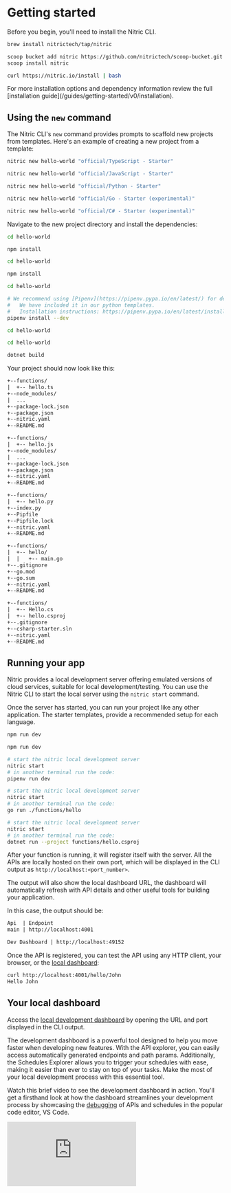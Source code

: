 
# Getting started

Before you begin, you'll need to install the Nitric CLI.

<CodeGroup>

```bash {{ title: 'macOS' }}
brew install nitrictech/tap/nitric
```

```bash {{ title: 'Windows' }}
scoop bucket add nitric https://github.com/nitrictech/scoop-bucket.git
scoop install nitric
```

```bash {{ title: 'Linux' }}
curl https://nitric.io/install | bash
```

</CodeGroup>

<Note>
  For more installation options and dependency information review the full
  [installation guide](/guides/getting-started/v0/installation).
</Note>

## Using the `new` command

The Nitric CLI's `new` command provides prompts to scaffold new projects from templates. Here's an example of creating a new project from a template:

<CodeGroup>

```bash {{ title: "TypeScript" }}
nitric new hello-world "official/TypeScript - Starter"
```

```bash {{ title: "JavaScript" }}
nitric new hello-world "official/JavaScript - Starter"
```

```bash {{ title: "Python" }}
nitric new hello-world "official/Python - Starter"
```

```bash {{ title: "Go" }}
nitric new hello-world "official/Go - Starter (experimental)"
```

```bash {{ title: "C#" }}
nitric new hello-world "official/C# - Starter (experimental)"
```

</CodeGroup>

Navigate to the new project directory and install the dependencies:

<CodeGroup>

```bash {{ title: "TypeScript" }}
cd hello-world

npm install
```

```bash {{ title: "JavaScript" }}
cd hello-world

npm install
```

```bash {{ title: "Python" }}
cd hello-world

# We recommend using [Pipenv](https://pipenv.pypa.io/en/latest/) for dependency and virtual environments
#   We have included it in our python templates.
#   Installation instructions: https://pipenv.pypa.io/en/latest/installation/#preferred-installation-of-pipenv
pipenv install --dev
```

```bash {{ title: "Go" }}
cd hello-world
```

```bash {{ title: "C#" }}
cd hello-world

dotnet build
```

</CodeGroup>

Your project should now look like this:

<CodeGroup>

```txt {{ title: "TypeScript" }}
+--functions/
|  +-- hello.ts
+--node_modules/
|  ...
+--package-lock.json
+--package.json
+--nitric.yaml
+--README.md
```

```txt {{ title: "JavaScript" }}
+--functions/
|  +-- hello.js
+--node_modules/
|  ...
+--package-lock.json
+--package.json
+--nitric.yaml
+--README.md
```

```txt {{ title: "Python" }}
+--functions/
|  +-- hello.py
+--index.py
+--Pipfile
+--Pipfile.lock
+--nitric.yaml
+--README.md
```

```txt {{ title: "Go" }}
+--functions/
|  +-- hello/
|  |   +-- main.go
+--.gitignore
+--go.mod
+--go.sum
+--nitric.yaml
+--README.md
```

```txt {{ title: "C#" }}
+--functions/
|  +-- Hello.cs
|  +-- hello.csproj
+--.gitignore
+--csharp-starter.sln
+--nitric.yaml
+--README.md
```

</CodeGroup>

## Running your app

Nitric provides a local development server offering emulated versions of cloud services, suitable for local development/testing. You can use the Nitric CLI to start the local server using the `nitric start` command.

Once the server has started, you can run your project like any other application. The starter templates, provide a recommended setup for each language.

<CodeGroup>

```bash {{ title: "TypeScript" }}
npm run dev
```

```bash {{ title: "JavaScript" }}
npm run dev
```

```bash {{ title: "Python" }}
# start the nitric local development server
nitric start
# in another terminal run the code:
pipenv run dev
```

```bash {{ title: "Go" }}
# start the nitric local development server
nitric start
# in another terminal run the code:
go run ./functions/hello
```

```bash {{ title: "C#" }}
# start the nitric local development server
nitric start
# in another terminal run the code:
dotnet run --project functions/hello.csproj
```

</CodeGroup>

After your function is running, it will register itself with the server. All the APIs are locally hosted on their own port, which will be displayed in the CLI output as `http://localhost:<port_number>`.

The output will also show the local dashboard URL, the dashboard will automatically refresh with API details and other useful tools for building your application.

In this case, the output should be:

```txt
Api  | Endpoint
main | http://localhost:4001

Dev Dashboard | http://localhost:49152
```

Once the API is registered, you can test the API using any HTTP client, your browser, or the [local dashboard](/guides/getting-started/v0/local-dashboard):

```bash
curl http://localhost:4001/hello/John
Hello John
```

## Your local dashboard

Access the [local development dashboard](./local-dashboard) by opening the URL and port displayed in the CLI output.

The development dashboard is a powerful tool designed to help you move faster when developing new features. With the API explorer, you can easily access automatically generated endpoints and path params. Additionally, the Schedules Explorer allows you to trigger your schedules with ease, making it easier than ever to stay on top of your tasks. Make the most of your local development process with this essential tool.

Watch this brief video to see the development dashboard in action. You'll get a firsthand look at how the dashboard streamlines your development process by showcasing the [debugging](./nodejs/debugging) of APIs and schedules in the popular code editor, VS Code.

<div>
  <div className="video-container">
    <iframe
      src="https://www.youtube-nocookie.com/embed/cjbg-klgDNM"
      title="YouTube video player"
      frameBorder="0"
      allow="accelerometer; autoplay; clipboard-write; encrypted-media; gyroscope; picture-in-picture; web-share"
      allowFullScreen
    />
  </div>
</div>

## Making updates

Most of Nitric's language templates enable hot-reloading by default, so at this point, you can start making changes to functions and see what happens.

Start by opening the `hello` function in your editor and adding a new route to the API, then save, and execute the file:

<CodeGroup>

```typescript {{ tag: "functions/hello.ts" }}
import { api } from '@nitric/sdk'

const helloApi = api('main')

helloApi.get('/hello/:name', async (ctx) => {
  const { name } = ctx.req.params
  ctx.res.body = `Hello ${name}`
  return ctx
})

// Let's add a 'goodbye' route to the API, like this:
helloApi.get('/goodbye/:name', async (ctx) => {
  const { name } = ctx.req.params
  ctx.res.body = `Goodbye ${name}`
  return ctx
})
```

```javascript {{ tag: "functions/hello.js" }}
import { api } from '@nitric/sdk'

const helloApi = api('main')

helloApi.get('/hello/:name', async (ctx) => {
  const { name } = ctx.req.params
  ctx.res.body = `Hello ${name}`
  return ctx
})

// Let's add a 'goodbye' route to the API, like this:
helloApi.get('/goodbye/:name', async (ctx) => {
  const { name } = ctx.req.params
  ctx.res.body = `Goodbye ${name}`
  return ctx
})
```

```python {{ tag: "functions/hello.py" }}
from nitric.resources import api
from nitric.application import Nitric

helloApi = api("main")


@helloApi.get("/hello/:name")
async def hello_world(ctx):
    name = ctx.req.params['name']

    ctx.res.body = f"Hello {name}"

@helloApi.get("/goodbye/:name")
async def hello_world(ctx):
    name = ctx.req.params['name']

    ctx.res.body = f"Goodbye {name}"

Nitric.run()
```

```go {{ tag: "functions/hello/main.go" }}
package main

import (
  "fmt"

  "github.com/nitrictech/go-sdk/faas"
  "github.com/nitrictech/go-sdk/nitric"
)

func main() {
  mainApi, err := nitric.NewApi("main")
  if err != nil {
    fmt.Println(err)
    return
  }

  mainApi.Get("/hello/:name", func(ctx *faas.HttpContext, next faas.HttpHandler) (*faas.HttpContext, error) {
    params := ctx.Request.PathParams()

    if params == nil || len(params["name"]) == 0 {
      ctx.Response.Body = []byte("error retrieving path params")
      ctx.Response.Status = 400
    } else {
      ctx.Response.Body = []byte("Hello " + params["name"])
      ctx.Response.Status = 200
    }

    return next(ctx)
  })

  mainApi.Get("/goodbye/:name", func(ctx *faas.HttpContext, next faas.HttpHandler) (*faas.HttpContext, error) {
    params := ctx.Request.PathParams()

    if params == nil || len(params["name"]) == 0 {
      ctx.Response.Body = []byte("error retrieving path params")
      ctx.Response.Status = 400
    } else {
      ctx.Response.Body = []byte("Goodbye " + params["name"])
      ctx.Response.Status = 200
    }

    return next(ctx)
  })

  fmt.Println("running main API")
  if err := nitric.Run(); err != nil {
    fmt.Println(err)
  }
}
```

```csharp {{ tag: "functions/Hello.cs", title: "C#" }}
using Nitric.Sdk;

var api = Nitric.Sdk.Nitric.Api("main");

api.Get("/hello/:name", context =>
{
    var name = context.Req.PathParams["name"];
    context.Res.Text($"Hello {name}!");
    return context;
});

api.Get("/goodbye/:name", context =>
{
    var name = context.Req.PathParams["name"];
    context.Res.Text($"Goodbye {name}!");
    return context;
});

Nitric.Sdk.Nitric.Run();
```

</CodeGroup>

<Note>
  Depending on the language you choose the template may support hot-reloading,
  if not you'll need to restart the function.
</Note>

After saving the file, the new route will be registered and you can test it:

```bash
curl http://localhost:4001/goodbye/John
Goodbye John
```

When you're finished testing, you can stop your application and the Nitric Server.

## Deploying the app

Now that you've implemented a basic API and tested that it works, you can deploy it to one or more cloud platforms. Applications built with Nitric can be automatically deployed and run on multiple cloud providers without any code changes.

The first step is to set up your credentials for the cloud provider.

- [AWS](/reference/providers/aws)
- [Azure](/reference/providers/azure)
- [GCP](/reference/providers/gcp)

You'll then need to create a [stack](/reference/cli#stacks) that represents your project and a deployment target.

The `stack new` command below will create a stack named `dev` that uses the `aws` provider.

```bash
nitric stack new dev aws
```

Continue by picking a region for your stack.

Now you can deploy your `dev` stack with the `up` command.

```bash
nitric up
```

```{{ tag: "output" }}
 SUCCESS  Configuration gathered (2s)
 SUCCESS  Images built (3s)
 Deployed  Function/hello (15)
 Deployed  Stack (25s)
┌───────────────────────────────────────────────────────────────┐
| API  | Endpoint                                               |
| main | https://XXXXXXXX.execute-api.us-east-1.amazonaws.com   |
└───────────────────────────────────────────────────────────────┘
```

When the deployment is complete, go to the relevant cloud console and you'll be able to see and interact with your API.

To tear down the stack use the `down` command:

```bash
nitric down
```

# What's next?

- Learn more about [APIs](/apis)
- See other features in the [introduction](/#building-blocks)
- Learn more about the [concepts](/guides/getting-started/v0/concepts) of Nitric
- See SDK commands and more in our [reference docs](/#libraries)
